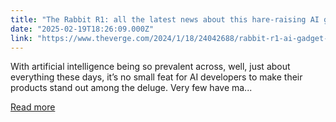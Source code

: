 ```yaml
---
title: "The Rabbit R1: all the latest news about this hare-raising AI gadget"
date: "2025-02-19T18:26:09.000Z"
link: "https://www.theverge.com/2024/1/18/24042688/rabbit-r1-ai-gadget-handheld-news-updates-storystream"
---
```


With artificial intelligence being so prevalent across, well, just about everything these days, it’s no small feat for AI developers to make their products stand out among the deluge. Very few have ma...

[Read more](https://www.theverge.com/2024/1/18/24042688/rabbit-r1-ai-gadget-handheld-news-updates-storystream)
